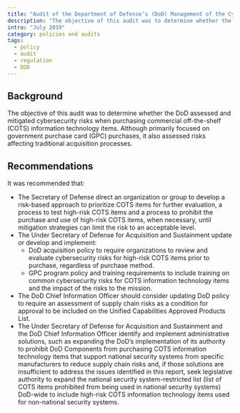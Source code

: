 ```yaml
---
title: "Audit of the Department of Defense’s (DoD) Management of the Cybersecurity Risks for Government Purchase Card Purchases of Commercial Off-the-Shelf Items DoDIG-2019-106"
description: "The objective of this audit was to determine whether the DoD assessed and mitigated cybersecurity risks when purchasing commercial off-the-shelf (COTS) information technology items."
intro: "July 2019"
category: policies and audits
tags:
  - policy
  - audit
  - regulation
  - DOD
---
```



<LinkButton link="https://www.dodig.mil/reports.html/Article/1920236/audit-of-the-dods-management-of-the-cybersecurity-risks-for-government-purchase/" text="View full audit"  />

## Background

The objective of this audit was to determine whether the DoD assessed and mitigated cybersecurity risks when purchasing commercial off-the-shelf (COTS) information technology items. Although primarily focused on government purchase card (GPC) purchases, it also assessed risks affecting traditional acquisition processes.

## Recommendations

It was recommended that:

- The Secretary of Defense direct an organization or group to develop a risk-based approach to prioritize COTS items for further evaluation, a process to test high-risk COTS items and a process to prohibit the purchase and use of high-risk COTS items, when necessary, until mitigation strategies can limit the risk to an acceptable level.
- The Under Secretary of Defense for Acquisition and Sustainment update or develop and implement:
  - DoD acquisition policy to require organizations to review and evaluate cybersecurity risks for high-risk COTS items prior to purchase, regardless of purchase method.
  - GPC program policy and training requirements to include training on common cybersecurity risks for COTS information technology items and the impact of the risks to the mission.
- The DoD Chief Information Officer should consider updating DoD policy to require an assessment of supply chain risks as a condition for approval to be included on the Unified Capabilities Approved Products List.
- The Under Secretary of Defense for Acquisition and Sustainment and the DoD Chief Information Officer identify and implement administrative solutions, such as expanding the DoD’s implementation of its authority to prohibit DoD Components from purchasing COTS information technology items that support national security systems from specific manufacturers to reduce supply chain risks and, if those solutions are insufficient to address the issues identified in this report, seek legislative authority to expand the national security system-restricted list (list of COTS items prohibited from being used in national security systems) DoD-wide to include high-risk COTS information technology items used for non-national security systems.
